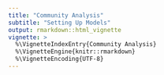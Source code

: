 ```yaml
---
title: "Community Analysis"
subtitle: "Setting Up Models"
output: rmarkdown::html_vignette
vignette: >
  %\VignetteIndexEntry{Community Analysis}
  %\VignetteEngine{knitr::rmarkdown}
  %\VignetteEncoding{UTF-8}
---
```



